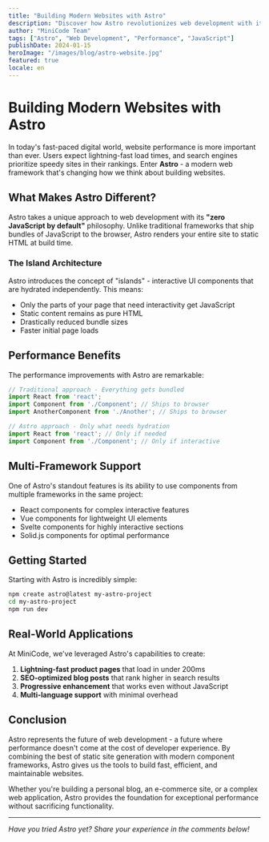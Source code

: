 ```yaml
---
title: "Building Modern Websites with Astro"
description: "Discover how Astro revolutionizes web development with its zero-JS by default approach and island architecture."
author: "MiniCode Team"
tags: ["Astro", "Web Development", "Performance", "JavaScript"]
publishDate: 2024-01-15
heroImage: "/images/blog/astro-website.jpg"
featured: true
locale: en
---
```


# Building Modern Websites with Astro

In today's fast-paced digital world, website performance is more important than ever. Users expect lightning-fast load times, and search engines prioritize speedy sites in their rankings. Enter **Astro** - a modern web framework that's changing how we think about building websites.

## What Makes Astro Different?

Astro takes a unique approach to web development with its **"zero JavaScript by default"** philosophy. Unlike traditional frameworks that ship bundles of JavaScript to the browser, Astro renders your entire site to static HTML at build time.

### The Island Architecture

Astro introduces the concept of "islands" - interactive UI components that are hydrated independently. This means:

- Only the parts of your page that need interactivity get JavaScript
- Static content remains as pure HTML
- Drastically reduced bundle sizes
- Faster initial page loads

## Performance Benefits

The performance improvements with Astro are remarkable:

```javascript
// Traditional approach - Everything gets bundled
import React from 'react';
import Component from './Component'; // Ships to browser
import AnotherComponent from './Another'; // Ships to browser

// Astro approach - Only what needs hydration
import React from 'react'; // Only if needed
import Component from './Component'; // Only if interactive
```

## Multi-Framework Support

One of Astro's standout features is its ability to use components from multiple frameworks in the same project:

- React components for complex interactive features
- Vue components for lightweight UI elements
- Svelte components for highly interactive sections
- Solid.js components for optimal performance

## Getting Started

Starting with Astro is incredibly simple:

```bash
npm create astro@latest my-astro-project
cd my-astro-project
npm run dev
```

## Real-World Applications

At MiniCode, we've leveraged Astro's capabilities to create:

1. **Lightning-fast product pages** that load in under 200ms
2. **SEO-optimized blog posts** that rank higher in search results
3. **Progressive enhancement** that works even without JavaScript
4. **Multi-language support** with minimal overhead

## Conclusion

Astro represents the future of web development - a future where performance doesn't come at the cost of developer experience. By combining the best of static site generation with modern component frameworks, Astro gives us the tools to build fast, efficient, and maintainable websites.

Whether you're building a personal blog, an e-commerce site, or a complex web application, Astro provides the foundation for exceptional performance without sacrificing functionality.

---

*Have you tried Astro yet? Share your experience in the comments below!*
